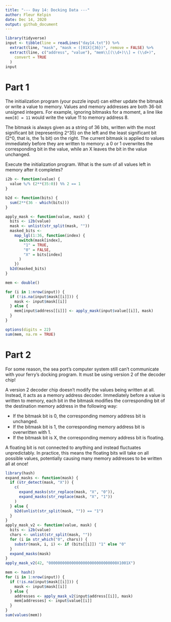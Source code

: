 ```yaml
---
title: "--- Day 14: Docking Data ---"
author: Fleur Kelpin
date: Dec 14, 2020
output: github_document
---
```


```r
library(tidyverse)
input <- tibble(line = readLines("day14.txt")) %>%
  extract(line, "mask", "mask = ([01X]{36})", remove = FALSE) %>%
  extract(line, c("address", "value"), "mem\\[(\\d+)\\] = (\\d+)",
    convert = TRUE
  )
input
```
# Part 1

The initialization program (your puzzle input) can either update the bitmask or
write a value to memory. Values and memory addresses are both 36-bit unsigned
integers. For example, ignoring bitmasks for a moment, a line like `mem[8] = 11`
would write the value 11 to memory address 8.

The bitmask is always given as a string of 36 bits, written with the most
significant bit (representing 2^35) on the left and the least significant bit
(2^0, that is, the 1s bit) on the right. The current bitmask is applied to
values immediately before they are written to memory: a 0 or 1 overwrites the
corresponding bit in the value, while an X leaves the bit in the value
unchanged.

Execute the initialization program. What is the sum of all values left in memory
after it completes?

```r
i2b <- function(value) {
  value %/% (2**(35:0)) %% 2 == 1
}

b2d <- function(bits) {
  sum(2**(36 - which(bits)))
}

apply_mask <- function(value, mask) {
  bits <- i2b(value)
  mask <- unlist(str_split(mask, ""))
  masked_bits <-
    map_lgl(1:36, function(index) {
      switch(mask[index],
        "1" = TRUE,
        "0" = FALSE,
        "X" = bits[index]
      )
    })
  b2d(masked_bits)
}
```
```r
mem <- double()

for (i in 1:nrow(input)) {
  if (!is.na(input$mask[[i]])) {
    mask <- input$mask[[i]]
  } else {
    mem[input$address[[i]]] <- apply_mask(input$value[[i]], mask)
  }
}

options(digits = 22)
sum(mem, na.rm = TRUE)
```

# Part 2

For some reason, the sea port's computer system still can't communicate with
your ferry's docking program. It must be using version 2 of the decoder chip!

A version 2 decoder chip doesn't modify the values being written at all.
Instead, it acts as a memory address decoder. Immediately before a value is
written to memory, each bit in the bitmask modifies the corresponding bit of the
destination memory address in the following way:

* If the bitmask bit is 0, the corresponding memory address bit is unchanged.
* If the bitmask bit is 1, the corresponding memory address bit is overwritten
  with 1.
* If the bitmask bit is X, the corresponding memory address bit is floating.

A floating bit is not connected to anything and instead fluctuates
unpredictably. In practice, this means the floating bits will take on all
possible values, potentially causing many memory addresses to be written all at
once!

```r
library(hash)
expand_masks <- function(mask) {
  if (str_detect(mask, "X")) {
    c(
      expand_masks(str_replace(mask, "X", "0")),
      expand_masks(str_replace(mask, "X", "1"))
    )
  } else {
    b2d(unlist(str_split(mask, "")) == "1")
  }
}
apply_mask_v2 <- function(value, mask) {
  bits <- i2b(value)
  chars <- unlist(str_split(mask, ""))
  for (i in str_which("0", chars)) {
    substr(mask, i, i) <- if (bits[[i]]) "1" else "0"
  }
  expand_masks(mask)
}
apply_mask_v2(42, "000000000000000000000000000000X1001X")
```
```r
mem <- hash()
for (i in 1:nrow(input)) {
  if (!is.na(input$mask[[i]])) {
    mask <- input$mask[[i]]
  } else {
    addresses <- apply_mask_v2(input$address[[i]], mask)
    mem[addresses] <- input$value[[i]]
  }
}
sum(values(mem))
```
